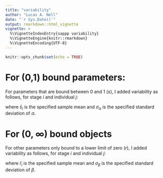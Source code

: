 ```yaml
---
title: "variability"
author: "Lucas A. Nell"
date: "`r Sys.Date()`"
output: rmarkdown::html_vignette
vignette: >
  %\VignetteIndexEntry{sappp variability}
  %\VignetteEngine{knitr::rmarkdown}
  %\VignetteEncoding{UTF-8}
---
```


```r
knitr::opts_chunk$set(echo = TRUE)
```

# For (0,1) bound parameters:

For parameters that are bound between 0 and 1 ($s$), I added variability as follows,
for stage $i$ and individual $j$:

\begin{align}
\bar\alpha_i &= \text{logit}\left( \bar s_i \right) \\
\varepsilon_{\alpha,j} &\sim N \left(0,\sigma_{\alpha}^2 \right) \\
\alpha_{i,j} &= \bar\alpha_i + \varepsilon_{\alpha,j} \\
s_{i,j} &= \text{logit}^{-1}\left( \alpha_{i,j} \right)
\end{align}

where $\bar s_i$ is the specified sample mean and $\sigma_{\alpha}$ is the 
specified standard deviation of $\alpha$.


# For (0, $\infty$) bound objects

For other parameters only bound to a lower limit of zero ($r$), I added 
variability as follows, for stage $i$ and individual $j$:

\begin{align}
\bar\beta_i &= \text{log}\left( \bar r_i \right) \\
\varepsilon_{\beta,j} &\sim N \left(0,\sigma_{\beta}^2 \right) \\
\beta_{i,j} &= \bar\beta_i + \varepsilon_{\beta,j} \\
r_{i,j} &= \text{exp}\left( \beta_{i,j} \right)
\end{align}

where $\bar r_i$ is the specified sample mean and $\sigma_{\beta}$ is the 
specified standard deviation of $\beta$.
